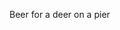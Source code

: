 B<span className='highlight'>eer</span> for a d<span className='highlight'>eer</span> on a p<span className='highlight'>ier</span>
